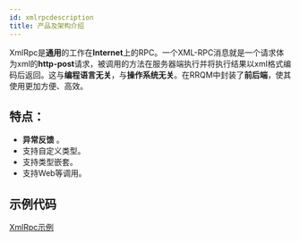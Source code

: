 ```yaml
---
id: xmlrpcdescription
title: 产品及架构介绍
---
```


XmlRpc是**通用**的工作在**Internet**上的RPC。一个XML-RPC消息就是一个请求体为xml的**http-post**请求，被调用的方法在服务器端执行并将执行结果以xml格式编码后返回。这与**编程语言无关**，与**操作系统无关**。在RRQM中封装了**前后端**，使其使用更加方便、高效。

<a name="C6IwW"></a>

## 特点：

- **异常反馈** 。
- 支持自定义类型。
- 支持类型嵌套。
- 支持Web等调用。

<a name="y57dN"></a>

## 示例代码

[XmlRpc示例](https://gitee.com/RRQM_Home/RRQMBox/tree/master/%E8%AF%B4%E6%98%8E%E6%96%87%E6%A1%A3%E7%A4%BA%E4%BE%8B/XmlRpc%E7%A4%BA%E4%BE%8B)
